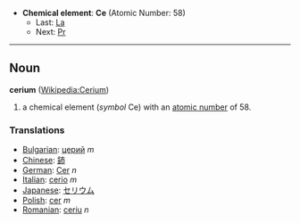 *'''Chemical element''': '''Ce''' (Atomic Number: 58)
**Last: [[Lanthanum|La]]
**Next: [[Praseodymium|Pr]]
----
== Noun ==
'''cerium''' ([[en:Cerium|Wikipedia:Cerium]])

# a chemical element (''symbol'' Ce) with an [[atomic number]] of 58.

===Translations===
*[[Bulgarian]]: [[церий]] ''m''
*[[Chinese]]: [[鈰]]
*[[German]]: [[Cer]] ''n''
*[[Italian]]: [[cerio]] ''m''
*[[Japanese]]: [[セリウム]]
*[[Polish]]:  [[cer]] ''m''
*[[Romanian]]: [[ceriu]] ''n''
